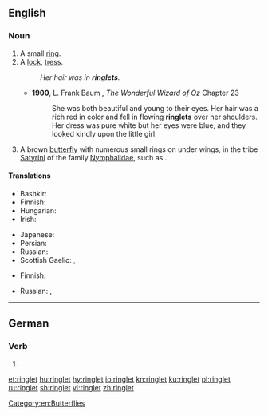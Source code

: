 ==English==
{{wikipedia}}

===Noun===
{{en-noun}}

# A small [[ring]].
# A [[lock]], [[tress]].
#: ''Her hair was in '''ringlets'''.''
#* '''1900''', L. Frank Baum , ''The Wonderful Wizard of Oz'' Chapter 23
#*: She was both beautiful and young to their eyes. Her hair was a rich red in color and fell in flowing '''ringlets''' over her shoulders. Her dress was pure white but her eyes were blue, and they looked kindly upon the little girl.
# A brown [[butterfly]] with numerous small rings on under wings, in the tribe [[Satyrini]] of the family [[Nymphalidae]], such as {{taxlink|Aphantopus hyperantus|species|noshow=1}}.

====Translations====
{{trans-top|lock, tress}}
* Bashkir: {{t|ba|бөҙрә|sc=Cyrl}}
* Finnish: {{t+|fi|kihara}}
* Hungarian: {{t+|hu|lokni}}
* Irish: {{t|ga|búcla|m}}
{{trans-mid}}
* Japanese: {{t+|ja|巻き毛|tr=makige|sc=Jpan}}
* Persian: {{t+|fa|مرغول|tr=marğul|sc=fa-Arab}}
* Russian: {{t+|ru|ло́кон|m}}
* Scottish Gaelic: {{t|gd|cuach|f}}, {{t|gd|snìomh|m}}
{{trans-bottom}}
{{trans-top|butterfly}}
* Finnish: {{t|fi|heinäperhonen}}
{{trans-mid}}
* Russian: {{t|ru|глазо́к цвето́чный|m}}, {{t|ru|глазо́к чёрно-бу́рый|m}}
{{trans-bottom}}

[[Category:en:Butterflies]]

----

==German==

===Verb===
{{head|de|verb form}}
# {{de-verb form of|ringeln|2|p|k1}}

[[et:ringlet]]
[[hu:ringlet]]
[[hy:ringlet]]
[[io:ringlet]]
[[kn:ringlet]]
[[ku:ringlet]]
[[pl:ringlet]]
[[ru:ringlet]]
[[sh:ringlet]]
[[vi:ringlet]]
[[zh:ringlet]]